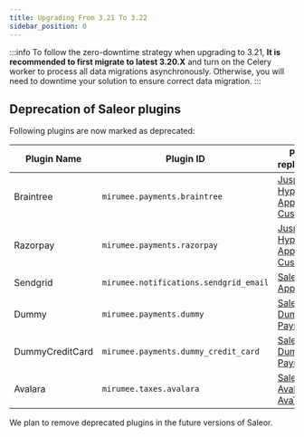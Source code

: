 ```yaml
---
title: Upgrading From 3.21 To 3.22
sidebar_position: 0
---
```


:::info
To follow the zero-downtime strategy when upgrading to 3.21, **It is recommended to first migrate to latest 3.20.X** and turn on the Celery worker to process all data migrations asynchronously.
Otherwise, you will need to downtime your solution to ensure correct data migration.
:::


## Deprecation of Saleor plugins

Following plugins are now marked as deprecated:

| Plugin Name | Plugin ID | Possible replacements |
|-------------|-----------|-------------|
| Braintree | `mirumee.payments.braintree` | [Juspay Hyperswitch App](https://docs.hyperswitch.io/explore-hyperswitch/e-commerce-platform-plugins/saleor-app) or [Custom App](../../developer/extending/apps/overview.mdx) |
| Razorpay | `mirumee.payments.razorpay` | [Juspay Hyperswitch App](https://docs.hyperswitch.io/explore-hyperswitch/e-commerce-platform-plugins/saleor-app) or [Custom App](../../developer/extending/apps/overview.mdx) |
| Sendgrid | `mirumee.notifications.sendgrid_email` | [Saleor SMTP App](https://apps.saleor.io/apps/smtp) |
| Dummy | `mirumee.payments.dummy` | [Saleor Dummy Payment App](https://github.com/saleor/dummy-payment-app) |
| DummyCreditCard | `mirumee.payments.dummy_credit_card` | [Saleor Dummy Payment App](https://github.com/saleor/dummy-payment-app) |
| Avalara | `mirumee.taxes.avalara` | [Saleor Avalara AvaTax App](https://apps.saleor.io/apps/avatax) |

We plan to remove deprecated plugins in the future versions of Saleor.
